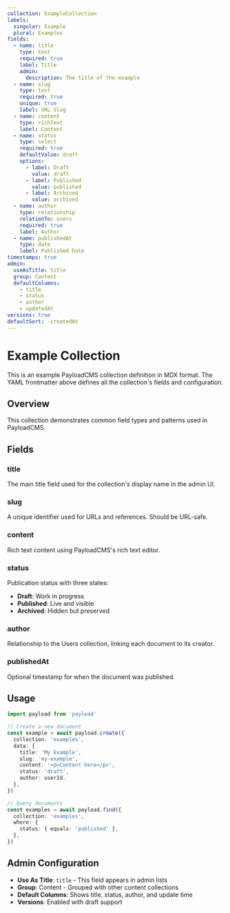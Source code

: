 ```yaml
---
collection: ExampleCollection
labels:
  singular: Example
  plural: Examples
fields:
  - name: title
    type: text
    required: true
    label: Title
    admin:
      description: The title of the example
  - name: slug
    type: text
    required: true
    unique: true
    label: URL Slug
  - name: content
    type: richText
    label: Content
  - name: status
    type: select
    required: true
    defaultValue: draft
    options:
      - label: Draft
        value: draft
      - label: Published
        value: published
      - label: Archived
        value: archived
  - name: author
    type: relationship
    relationTo: users
    required: true
    label: Author
  - name: publishedAt
    type: date
    label: Published Date
timestamps: true
admin:
  useAsTitle: title
  group: Content
  defaultColumns:
    - title
    - status
    - author
    - updatedAt
versions: true
defaultSort: -createdAt
---
```


# Example Collection

This is an example PayloadCMS collection definition in MDX format. The YAML frontmatter above defines all the collection's fields and configuration.

## Overview

This collection demonstrates common field types and patterns used in PayloadCMS.

## Fields

### title
The main title field used for the collection's display name in the admin UI.

### slug
A unique identifier used for URLs and references. Should be URL-safe.

### content
Rich text content using PayloadCMS's rich text editor.

### status
Publication status with three states:
- **Draft**: Work in progress
- **Published**: Live and visible
- **Archived**: Hidden but preserved

### author
Relationship to the Users collection, linking each document to its creator.

### publishedAt
Optional timestamp for when the document was published.

## Usage

```typescript
import payload from 'payload'

// Create a new document
const example = await payload.create({
  collection: 'examples',
  data: {
    title: 'My Example',
    slug: 'my-example',
    content: '<p>Content here</p>',
    status: 'draft',
    author: userId,
  },
})

// Query documents
const examples = await payload.find({
  collection: 'examples',
  where: {
    status: { equals: 'published' },
  },
})
```

## Admin Configuration

- **Use As Title**: `title` - This field appears in admin lists
- **Group**: Content - Grouped with other content collections
- **Default Columns**: Shows title, status, author, and update time
- **Versions**: Enabled with draft support
